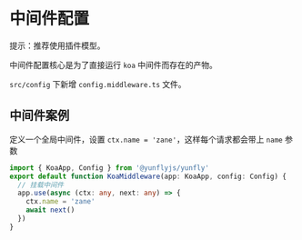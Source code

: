 # 中间件配置


<Callout type="default">
  提示：推荐使用插件模型。
</Callout>

中间件配置核心是为了直接运行 `koa` 中间件而存在的产物。

`src/config` 下新增 `config.middleware.ts` 文件。

## 中间件案例

定义一个全局中间件，设置 `ctx.name = 'zane'`，这样每个请求都会带上 `name` 参数

```ts filename="src/config/config.middleware.ts" {4-7}
import { KoaApp, Config } from '@yunflyjs/yunfly'
export default function KoaMiddleware(app: KoaApp, config: Config) {
  // 挂载中间件
  app.use(async (ctx: any, next: any) => {
    ctx.name = 'zane'
    await next()
  })
}
```
